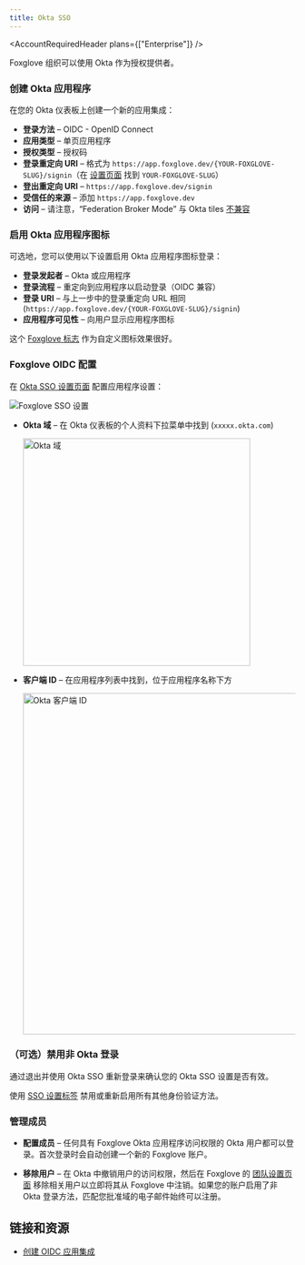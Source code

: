 ```yaml
---
title: Okta SSO
---
```



<AccountRequiredHeader plans={["Enterprise"]} />

Foxglove 组织可以使用 Okta 作为授权提供者。

### 创建 Okta 应用程序

在您的 Okta 仪表板上创建一个新的应用集成：

- **登录方法** – OIDC - OpenID Connect
- **应用类型** – 单页应用程序
- **授权类型** – 授权码
- **登录重定向 URI** – 格式为 `https://app.foxglove.dev/{YOUR-FOXGLOVE-SLUG}/signin`（在 [设置页面](https://app.foxglove.dev/~/settings) 找到 `YOUR-FOXGLOVE-SLUG`）
- **登出重定向 URI** – `https://app.foxglove.dev/signin`
- **受信任的来源** – 添加 `https://app.foxglove.dev`
- **访问** – 请注意，“Federation Broker Mode” 与 Okta tiles [不兼容](https://help.okta.com/en-us/Content/Topics/Apps/apps-fbm-known-issues.htm)

### 启用 Okta 应用程序图标

可选地，您可以使用以下设置启用 Okta 应用程序图标登录：

- **登录发起者** – Okta 或应用程序
- **登录流程** – 重定向到应用程序以启动登录（OIDC 兼容）
- **登录 URI** – 与上一步中的登录重定向 URL 相同 (`https://app.foxglove.dev/{YOUR-FOXGLOVE-SLUG}/signin`)
- **应用程序可见性** – 向用户显示应用程序图标

这个 [Foxglove 标志](/img/docs/organization-setup/okta/foxglove-logo-okta.png) 作为自定义图标效果很好。

### Foxglove OIDC 配置

在 [Okta SSO 设置页面](https://app.foxglove.dev/~/settings/oidc) 配置应用程序设置：

![Foxglove SSO 设置](/img/docs/organization-setup/okta/settings.png)

- **Okta 域** – 在 Okta 仪表板的个人资料下拉菜单中找到 (`xxxxx.okta.com`)

  <img alt="Okta 域" src="/img/docs/organization-setup/okta/domain.png" width="400" />

- **客户端 ID** – 在应用程序列表中找到，位于应用程序名称下方

  <img alt="Okta 客户端 ID" src="/img/docs/organization-setup/okta/clientid.png" width="600" />

### （可选）禁用非 Okta 登录

通过退出并使用 Okta SSO 重新登录来确认您的 Okta SSO 设置是否有效。

使用 [SSO 设置标签](https://app.foxglove.dev/~/settings/oidc) 禁用或重新启用所有其他身份验证方法。

### 管理成员

- **配置成员** – 任何具有 Foxglove Okta 应用程序访问权限的 Okta 用户都可以登录。首次登录时会自动创建一个新的 Foxglove 账户。

- **移除用户** – 在 Okta 中撤销用户的访问权限，然后在 Foxglove 的 [团队设置页面](https://app.foxglove.dev/~/settings/team) 移除相关用户以立即将其从 Foxglove 中注销。如果您的账户启用了非 Okta 登录方法，匹配您批准域的电子邮件始终可以注册。

## 链接和资源

- [创建 OIDC 应用集成](https://help.okta.com/en-us/Content/Topics/Apps/Apps_App_Integration_Wizard_OIDC.htm)
